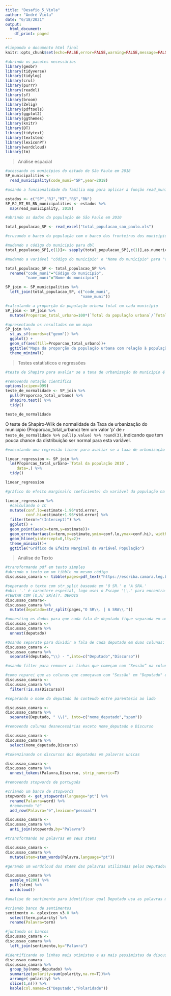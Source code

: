 ```yaml
---
title: "Desafio_5_Viola"
author: "André Viola"
date: "6/18/2021"
output: 
  html_document:
    df_print: paged
---
```


```r
#limpando o documento html final
knitr::opts_chunk$set(echo=FALSE,error=FALSE,warning=FALSE,message=FALSE)
```

```r
#abrindo os pacotes necessários
library(geobr)
library(tidyverse)
library(tidylog)
library(crul)
library(purrr)
library(readxl)
library(sf)
library(broom)
library(Zelig)
library(pdftools)
library(ggplot2)
library(ggthemes)
library(knitr)
library(DT)
library(tidytext)
library(textstem)
library(lexiconPT)
library(wordcloud)
library(tm)
```

>Análise espacial

```r
#acessando os municípios do estado de São Paulo em 2018
SP_municipalities <-
  read_municipality(code_muni="SP",year=2018)
```

```r
#usando a funcionalidade da família map para aplicar a função read_municipality para SP,RJ,MT,RS e RN (para o ano de 2018)

estados <- c("SP","RJ","MT","RS","RN")
SP_RJ_MT_RS_RN_municipalities <- estados %>%
  map(read_municipality, 2018)
```

```r
#abrindo os dados da população de São Paulo em 2010

total_populacao_SP <- read_excel("total_populacao_sao_paulo.xls")
```

```r
#cruzando o banco da população com o banco das fronteiras dos municipios de SP

#mudando o código do municipio para dbl
total_populacao_SP[,c(1)]<- sapply(total_populacao_SP[,c(1)],as.numeric)

#mudando a variável "código do município" e "Nome do município" para "code_muni" e "name_muni" respectivamente, com a finalidade de realizar o join uma vez que estas são as chaves 

total_populacao_SP <- total_populacao_SP %>%
  rename("code_muni"="Código do município",
         "name_muni"="Nome do município")

SP_join <- SP_municipalities %>%
  left_join(total_populacao_SP, c("code_muni",
                                 "name_muni"))
```

```r
#calculando a proporção da população urbana total em cada município 
SP_join <- SP_join %>%
  mutate(Proporcao_total_urbano=100*(`Total da população urbana`/`Total da população 2010`))
```

```r
#apresentando os resultados em um mapa
SP_join %>%
  st_as_sf(coords=c("geom")) %>%
  ggplot() +
  geom_sf(aes(fill=Proporcao_total_urbano))+
  ggtitle("Mapa da proporção da população urbana com relação à população total") +
  theme_minimal()
```

> Testes estatísticos e regressões

```r
#teste de Shapiro para avaliar se a taxa de urbanização do município é distribuida de forma normal 

#removendo notação científica
options(scipen=999)
teste_de_normalidade <- SP_join %>%
  pull(Proporcao_total_urbano) %>%
  shapiro.test() %>%
  tidy()

teste_de_normalidade
```

O teste de Shapiro-Wilk de normalidade da Taxa de urbanização do município (Proporcao_total_urbano) tem um valor 'p' de `r teste_de_normalidade %>% pull(p.value) %>% round(3)`, indicando que tem pouca chance da distribuição ser normal para esta variável.

```r
#executando uma regressão linear para avaliar se a taxa de urbanização do município (variável dependente) é associada com a população total do município (variável independente).

linear_regression <- SP_join %>%
  lm(Proporcao_total_urbano~`Total da população 2010`,
     data=.) %>%
  tidy()

linear_regression
```

```r
#gráfico do efeito marginal(o coeficiente) da variável da população na regressão anterior e o IC do coeficiente

linear_regression %>%
  #calculando o IC
  mutate(conf.lo=estimate-1.96*std.error,
         conf.hi=estimate+1.96*std.error) %>%
  filter(term!="(Intercept)") %>%
  ggplot() +
  geom_point(aes(x=term,y=estimate))+
  geom_errorbar(aes(x=term,y=estimate,ymin=conf.lo,ymax=conf.hi), width=0.1)+
  geom_hline(yintercept=0,lty=2)+
  theme_minimal()+
  ggtitle("Gráfico de Efeito Marginal da variável População")
```

>Análise de Texto

```r
#transformando pdf em texto simples
#abrindo o texto em um tibble no mesmo código 
discussao_camara <- tibble(pages=pdf_text("https://escriba.camara.leg.br/escriba-servicosweb/pdf/59638"))
```

```r
#separando o texto com str_split baseado em 'O SR.' e 'A SRA.'
#obs: '.' é caractere especial, logo usei o Escape '\\.' para encontra-lo
#TENTAR COM [O,A] SR[A]?. DEPOIS
discussao_camara<-
discussao_camara %>%
  mutate(deputado=str_split(pages,"O SR\\. | A SRA\\."))
```

```r
#unnesting os dados para que cada fala de deputado fique separada em uma linha separada do tibble
discussao_camara <- 
discussao_camara %>%
  unnest(deputado)
```

```r
#Usando separate para dividir a fala de cada deputado em duas colunas: O nome do Deputado, e o Discurso, usando o seguinte string como divisor: "\\) - "
discussao_camara <-
discussao_camara %>%
  separate(deputado,"\\) - ",into=c("Deputado","Discurso"))
```

```r
#usando filter para remover as linhas que começam com “Sessão” na coluna de ‘Deputado’.

#como reparei que as colunas que começavam com "Sessão" em "Deputado" eram as que continham NA em seu discurso, eu simplesmente filtrei os NA na coluna Discurso
discussao_camara <-
discussao_camara %>%
  filter(!is.na(Discurso))
```

```r
#separando o nome do deputado do conteudo entre parentesis ao lado

discussao_camara <-
discussao_camara %>%
  separate(Deputado, " \\(", into=c("nome_deputado","spam"))
```

```r
#removendo colunas desnecessárias exceto nome_deputado e Discurso

discussao_camara <-
discussao_camara %>%
  select(nome_deputado,Discurso)
```

```r
#tokenzinando os discursos dos deputados em palavras unicas

discussao_camara <-
discussao_camara %>%
  unnest_tokens(Palavra,Discurso, strip_numeric=T)
```

```r
#removendo stopwords de português

#criando um banco de stopwords
stopwords <- get_stopwords(language="pt") %>%
  rename(Palavra=word) %>%
  #removendo "é"
  add_row(Palavra="é",lexicon="pessoal")

discussao_camara <-
discussao_camara %>%
  anti_join(stopwords,by="Palavra")
```

```r
#transformando as palavras em seus stems

discussao_camara <-
discussao_camara %>%
  mutate(stem=stem_words(Palavra,language="pt"))
```

```r
#gerando um wordcloud dos stems das palavras utilizadas pelos Deputados

discussao_camara %>%
  sample_n(200) %>%
  pull(stem) %>%
  wordcloud()
```

```r
#analise de sentimento para identificar qual Deputado usa as palavras mais otimistas e qual usa as mais pessimistas

#criando banco de sentimentos
sentimento <- oplexicon_v3.0 %>%
  select(term,polarity) %>%
  rename(Palavra=term)

#juntando os bancos
discussao_camara <-
discussao_camara %>%
  left_join(sentimento,by="Palavra")

#identificando as linhas mais otimistas e as mais pessimistas da discussão
discussao_camara
discussao_camara %>%
  group_by(nome_deputado) %>%
  summarize(polarity=sum(polarity,na.rm=T))%>%
  arrange(-polarity) %>%
  slice(1,n()) %>%
  kable(col.names=c("Deputado","Polaridade"))
```

